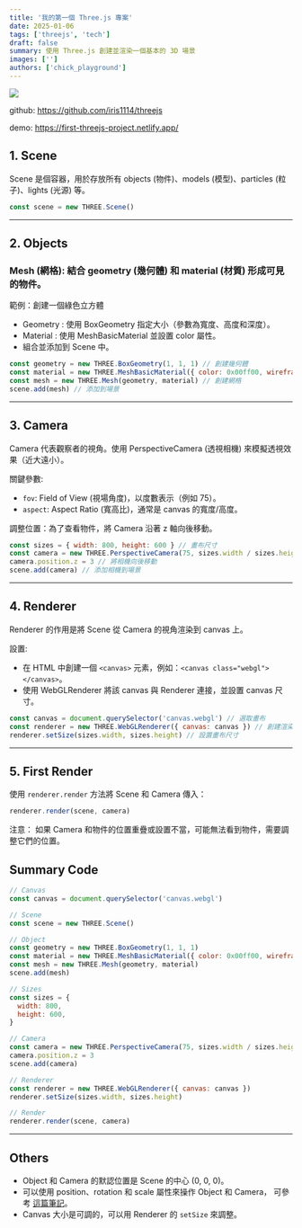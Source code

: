 ```yaml
---
title: '我的第一個 Three.js 專案'
date: 2025-01-06
tags: ['threejs', 'tech']
draft: false
summary: 使用 Three.js 創建並渲染一個基本的 3D 場景
images: ['']
authors: ['chick_playground']
---
```


![](/static/images/threejs/first-threejs-project.png)

github: https://github.com/iris1114/threejs

demo: https://first-threejs-project.netlify.app/

## 1. Scene

Scene 是個容器，用於存放所有 objects (物件)、models (模型)、particles (粒子)、lights (光源) 等。

```javascript
const scene = new THREE.Scene()
```

---

## 2. Objects

### Mesh (網格): 結合 geometry (幾何體) 和 material (材質) 形成可見的物件。

範例：創建一個綠色立方體

- Geometry : 使用 BoxGeometry 指定大小（參數為寬度、高度和深度）。
- Material : 使用 MeshBasicMaterial 並設置 color 屬性。
- 組合並添加到 Scene 中。

```javascript
const geometry = new THREE.BoxGeometry(1, 1, 1) // 創建幾何體
const material = new THREE.MeshBasicMaterial({ color: 0x00ff00, wireframe: true }) // 綠色及線框
const mesh = new THREE.Mesh(geometry, material) // 創建網格
scene.add(mesh) // 添加到場景
```

---

## 3. Camera

Camera 代表觀察者的視角。使用 PerspectiveCamera (透視相機) 來模擬透視效果（近大遠小）。

關鍵參數:

- `fov`: Field of View (視場角度)，以度數表示（例如 75）。
- `aspect`: Aspect Ratio (寬高比)，通常是 canvas 的寬度/高度。

調整位置：為了查看物件，將 Camera 沿著 z 軸向後移動。

```javascript
const sizes = { width: 800, height: 600 } // 畫布尺寸
const camera = new THREE.PerspectiveCamera(75, sizes.width / sizes.height)
camera.position.z = 3 // 將相機向後移動
scene.add(camera) // 添加相機到場景
```

---

## 4. Renderer

Renderer 的作用是將 Scene 從 Camera 的視角渲染到 canvas 上。

設置:

- 在 HTML 中創建一個 `<canvas>` 元素，例如：`<canvas class="webgl"></canvas>`。
- 使用 WebGLRenderer 將該 canvas 與 Renderer 連接，並設置 canvas 尺寸。

```javascript
const canvas = document.querySelector('canvas.webgl') // 選取畫布
const renderer = new THREE.WebGLRenderer({ canvas: canvas }) // 創建渲染器
renderer.setSize(sizes.width, sizes.height) // 設置畫布尺寸
```

---

## 5. First Render

使用 `renderer.render` 方法將 Scene 和 Camera 傳入：

```javascript
renderer.render(scene, camera)
```

注意：
如果 Camera 和物件的位置重疊或設置不當，可能無法看到物件，需要調整它們的位置。

## Summary Code

```javascript
// Canvas
const canvas = document.querySelector('canvas.webgl')

// Scene
const scene = new THREE.Scene()

// Object
const geometry = new THREE.BoxGeometry(1, 1, 1)
const material = new THREE.MeshBasicMaterial({ color: 0x00ff00, wireframe: true })
const mesh = new THREE.Mesh(geometry, material)
scene.add(mesh)

// Sizes
const sizes = {
  width: 800,
  height: 600,
}

// Camera
const camera = new THREE.PerspectiveCamera(75, sizes.width / sizes.height)
camera.position.z = 3
scene.add(camera)

// Renderer
const renderer = new THREE.WebGLRenderer({ canvas: canvas })
renderer.setSize(sizes.width, sizes.height)

// Render
renderer.render(scene, camera)
```

---

## Others

- Object 和 Camera 的默認位置是 Scene 的中心 (0, 0, 0)。
- 可以使用 position、rotation 和 scale 屬性來操作 Object 和 Camera， 可參考 [這篇筆記](https://irisjustdoit.cc/blog/threejs/transform)。
- Canvas 大小是可調的，可以用 Renderer 的 `setSize` 來調整。
